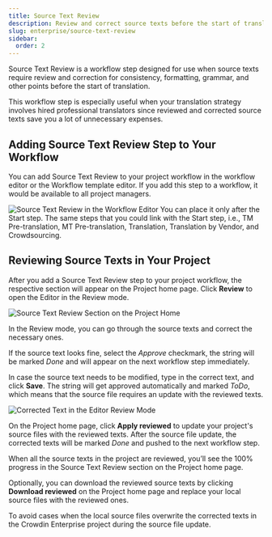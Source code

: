 ```yaml
---
title: Source Text Review
description: Review and correct source texts before the start of translation
slug: enterprise/source-text-review
sidebar:
  order: 2
---
```



Source Text Review is a workflow step designed for use when source texts require review and correction for consistency, formatting, grammar, and other points before the start of translation.

This workflow step is especially useful when your translation strategy involves hired professional translators since reviewed and corrected source texts save you a lot of unnecessary expenses.

<LinkCard
  title="Workflow Overview"
  href="/enterprise/workflows/"
/>

## Adding Source Text Review Step to Your Workflow

You can add Source Text Review to your project workflow in the workflow editor or the Workflow template editor. If you add this step to a workflow, it would be available to all project managers.

<Image src={workflowEditor} alt="Source Text Review in the Workflow Editor" />

<QuestionAnswer title="Where can I place the Source Text Review step in the workflow?">
  You can place it only after the Start step.
</QuestionAnswer>

<QuestionAnswer title="What steps can I link to the Source Text Review step?">
  The same steps that you could link with the Start step, i.e., TM Pre-translation, MT Pre-translation, Translation, Translation by Vendor, and Crowdsourcing.
</QuestionAnswer>

## Reviewing Source Texts in Your Project

After you add a Source Text Review step to your project workflow, the respective section will appear on the Project home page. Click **Review** to open the Editor in the Review mode.

<Image src={projectHome} alt="Source Text Review Section on the Project Home" />

In the Review mode, you can go through the source texts and correct the necessary ones.

If the source text looks fine, select the *Approve* <Icon name="mdi:check" class="inline-icon" /> checkmark, the string will be marked *Done* and will appear on the next workflow step immediately.

In case the source text needs to be modified, type in the correct text, and click **Save**. The string will get approved automatically and marked *ToDo*, which means that the source file requires an update with the reviewed texts.

<Image src={editorCorrectedText} alt="Corrected Text in the Editor Review Mode" />

On the Project home page, click **Apply reviewed** to update your project's source files with the reviewed texts. After the source file update, the corrected texts will be marked *Done* and pushed to the next workflow step.

When all the source texts in the project are reviewed, you’ll see the 100% progress in the Source Text Review section on the Project home page.

Optionally, you can download the reviewed source texts by clicking **Download reviewed** on the Project home page and replace your local source files with the reviewed ones.

<QuestionAnswer title="Why should I download the corrected files and replace my local source files with them?">
  To avoid cases when the local source files overwrite the corrected texts in the Crowdin Enterprise project during the source file update.
</QuestionAnswer>
